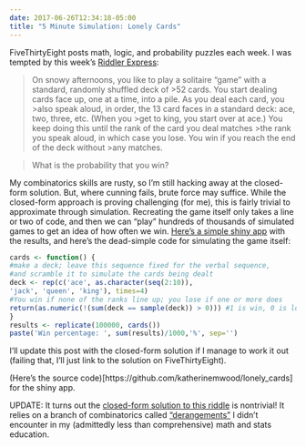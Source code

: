 ```yaml
---
date: 2017-06-26T12:34:18-05:00
title: "5 Minute Simulation: Lonely Cards"
---
```

FiveThirtyEight posts math, logic, and probability puzzles each week. I was tempted by this week's [Riddler Express](http://fivethirtyeight.com/features/can-you-deal-with-these-card-game-puzzles/):

>On snowy afternoons, you like to play a solitaire “game” with a standard, randomly shuffled deck of >52 cards. You start dealing cards face up, one at a time, into a pile. As you deal each card, you >also speak aloud, in order, the 13 card faces in a standard deck: ace, two, three, etc. (When you >get to king, you start over at ace.) You keep doing this until the rank of the card you deal matches >the rank you speak aloud, in which case you lose. You win if you reach the end of the deck without >any matches.

>What is the probability that you win?

My combinatorics skills are rusty, so I'm still hacking away at the closed-form solution. But, where cunning fails, brute force may suffice. While the closed-form approach is proving challenging (for me), this is fairly trivial to approximate through simulation. Recreating the game itself only takes a line or two of code, and then we can "play" hundreds of thousands of simulated games to get an idea of how often we win. [Here's a simple shiny app](https://katherinemwood.shinyapps.io/lonely_cards/) with the results, and here's the dead-simple code for simulating the game itself:

```r
cards <- function() {
#make a deck; leave this sequence fixed for the verbal sequence,
#and scramble it to simulate the cards being dealt
deck <- rep(c('ace', as.character(seq(2:10)),
'jack', 'queen', 'king'), times=4)
#You win if none of the ranks line up; you lose if one or more does
return(as.numeric(!(sum(deck == sample(deck)) > 0))) #1 is win, 0 is lose
}
results <- replicate(100000, cards())
paste('Win percentage: ', sum(results)/1000,'%', sep='')
```

I'll update this post with the closed-form solution if I manage to work it out (failing that, I'll just link to the solution on FiveThirtyEight).

(Here's the source code)[https://github.com/katherinemwood/lonely_cards] for the shiny app.

UPDATE: It turns out the [closed-form solution to this riddle](https://fivethirtyeight.com/features/how-long-will-it-take-to-blow-out-the-birthday-candles/#correction) is nontrivial! It relies on a branch of combinatorics called ["derangements"](http://mathworld.wolfram.com/Derangement.html) I didn't encounter in my (admittedly less than comprehensive) math and stats education.
